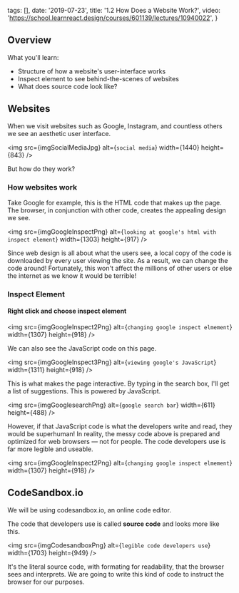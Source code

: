 
  tags: [],
  date: '2019-07-23',
  title: '1.2 How Does a Website Work?',
  video: 'https://school.learnreact.design/courses/601139/lectures/10940022',
}


## Overview

What you'll learn:

- Structure of how a website's user-interface works
- Inspect element to see behind-the-scenes of websites
- What does source code look like?

<CourseVideoLink to={props.pageContext.frontmatter.video} />

## Websites

When we visit websites such as Google, Instagram, and countless others we see an aesthetic user interface.

<img src={imgSocialMediaJpg} alt={`social media`} width={1440} height={843} />

But how do they work?

### How websites work

Take Google for example, this is the HTML code that makes up the page. The browser, in conjunction with other code, creates the appealing design we see.

<img
  src={imgGoogleInspectPng}
  alt={`looking at google's html with inspect element`}
  width={1303}
  height={917}
/>

Since web design is all about what the users see, a local copy of the code is downloaded by every user viewing the site. As a result, we can change the code around! Fortunately, this won't affect the millions of other users or else the internet as we know it would be terrible!

### Inspect Element

#### Right click and choose inspect element

<img
  src={imgGoogleInspect2Png}
  alt={`changing google inspect elmement`}
  width={1307}
  height={918}
/>

We can also see the JavaScript code on this page.

<img
  src={imgGoogleInspect3Png}
  alt={`viewing google's JavaScript`}
  width={1311}
  height={918}
/>

This is what makes the page interactive. By typing in the search box, I'll get a list of suggestions. This is powered by JavaScript.

<img
  src={imgGooglesearchPng}
  alt={`google search bar`}
  width={611}
  height={488}
/>

However, if that JavaScript code is what the developers write and read, they would be superhuman! In reality, the messy code above is prepared and optimized for web browsers — not for people. The code developers use is far more legible and useable.

<img
  src={imgGoogleInspect2Png}
  alt={`changing google inspect elmement`}
  width={1307}
  height={918}
/>

## <span>CodeSandbox.io</span>

We will be using codesandbox.io, an online code editor.

The code that developers use is called **source code** and looks more like this.

<img
  src={imgCodesandboxPng}
  alt={`legible code developers use`}
  width={1703}
  height={949}
/>

It's the literal source code, with formating for readability, that the browser sees and interprets. We are going to write this kind of code to instruct the browser for our purposes.
